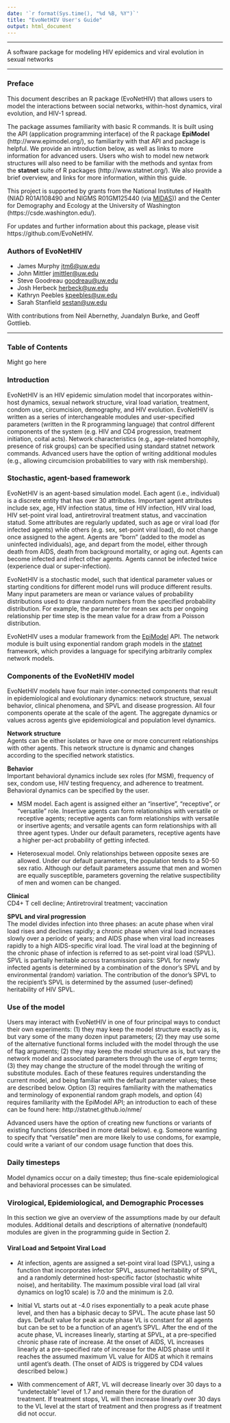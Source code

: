 ```yaml
---
date: '`r format(Sys.time(), "%d %B, %Y")`'
title: "EvoNetHIV User's Guide"
output: html_document
---
```


****

A software package for modeling HIV epidemics and viral evolution in sexual networks 

****

### Preface

This document describes an R package (EvoNetHIV) that allows users to model the interactions between social networks, within-host dynamics, viral evolution, and HIV-1 spread.

The package assumes familiarity with basic R commands. It is built using the API (application programming interface) of the R package **EpiModel** (http://www.epimodel.org/), so familiarity with that API and package is helpful. We provide an introduction below, as well as links to more information for advanced users. Users who wish to model new network structures will also need to be familiar with the methods and syntax from the **statnet** suite of R packages (http://www.statnet.org/). We also provide a brief overview, and links for more information, within this guide.

This project is supported by grants from the National Institutes of Health (NIAD R01AI108490 and NIGMS R01GM125440 (via [MIDAS](https://www.nigms.nih.gov/Research/specificareas/MIDAS/Pages/default.aspx))) and the Center for Demography and Ecology at the University of Washington (https://csde.washington.edu/). 

For updates and further information about this package, please visit https://github.com/EvoNetHIV.

### Authors of EvoNetHIV

* James Murphy <jtm6@uw.edu> 
* John Mittler <jmittler@uw.edu>
* Steve Goodreau <goodreau@uw.edu>
* Josh Herbeck <herbeck@uw.edu>
* Kathryn Peebles <kpeebles@uw.edu>
* Sarah Stanfield <sestan@uw.edu>

With contributions from Neil Abernethy, Juandalyn Burke, and Geoff Gottlieb.

****

### Table of Contents

Might go here


### Introduction

EvoNetHIV is an HIV epidemic simulation model that incorporates within-host dynamics, sexual network structure, viral load variation, treatment, condom use, circumcision, demography, and HIV evolution. EvoNetHIV is written as a series of interchangeable modules and user-specified parameters (written in the R programming language) that control different components of the system (e.g. HIV and CD4 progression, treatment initiation, coital acts). Network  characteristics (e.g., age-related homophily, presence of risk groups) can be specified using standard statnet network commands. Advanced users have the option of writing additional modules (e.g., allowing circumcision probabilities to vary with risk membership). 

### Stochastic, agent-based framework

EvoNetHIV is an agent-based simulation model. Each agent (i.e., individual) is a discrete entity that has over 30 attributes. Important agent attributes include sex, age, HIV infection status, time of HIV infection, HIV viral load, HIV set-point viral load, antiretroviral treatment status, and vaccination statud. Some attributes are regularly updated, such as age or viral load (for infected agents) while others (e.g. sex, set-point viral load), do not change once assigned to the agent. Agents are “born” (added to the model as uninfected individuals), age, and depart from the model, either through death from AIDS, death from background mortality, or aging out.  Agents can become infected and infect other agents. Agents cannot be infected twice (experience dual or super-infection).

EvoNetHIV is a stochastic model, such that identical parameter values or starting conditions for different model runs will produce different results.  Many input parameters are mean or variance values of probability distributions used to draw random numbers from the specified probability distribution. For example, the parameter for mean sex acts per ongoing relationship per time step is the mean value for a draw from a Poisson distribution.

EvoNetHIV uses a modular framework from the [EpiModel](http://www.epimodel.org/) API. The network module is built using exponential random graph models in the [statnet](http://www.statnet.org/) framework, which provides a language for specifying arbitrarily complex network models. 

### Components of the EvoNetHIV model

EvoNetHIV models have four main inter-connected components that result in epidemiological and evolutionary dynamics: network structure, sexual behavior, clinical phenomena, and SPVL and disease progression. All four components operate at the scale of the agent. The aggregate dynamics or values across agents give epidemiological and population level dynamics.

**Network structure**  
Agents can be either isolates or have one or more concurrent relationships with other agents. This network structure is dynamic and changes according to the specified network statistics.  

**Behavior**  
Important behavioral dynamics include sex roles (for MSM), frequency of sex, condom use, HIV testing frequency, and adherence to treatment. Behavioral dynamics can be specified by the user. 

* MSM model. Each agent is assigned either an “insertive”, “receptive”, or “versatile” role. Insertive agents can form relationships with versatile or receptive agents; receptive agents can form relationships with versatile or insertive agents; and versatile agents can form relationships with all three agent types. Under our default parameters, receptive agents have a higher per-act probability of getting infected.

* Heterosexual model. Only relationships between opposite sexes are allowed. Under our default parameters, the population tends to a 50-50 sex ratio. Although our default parameters assume that men and women are equally susceptible, parameters governing the relative suspectibility of men and women can be changed.

**Clinical**  
CD4+ T cell decline; Antiretroviral treatment; vaccination 

**SPVL and viral progression**  
The model divides infection into three phases: an acute phase when viral load rises and declines rapidly; a chronic phase when viral load increases slowly over a periodc of years; and AIDS phase when viral load increases rapidly to a high AIDS-specific viral load.  The viral load at the beginning of the chronic phase of infection is referred to as set-point viral load (SPVL).  SPVL is partially heritable across transmission pairs: SPVL for newly infected agents is determined by a combination of the donor’s SPVL and by environmental (random) variation. The contribution of the donor’s SPVL to the recipient’s SPVL is determined by the assumed (user-defined) heritability of HIV SPVL.

### Use of the model 

Users may interact with EvoNetHIV in one of four principal ways to conduct their own experiments: (1) they may keep the model structure exactly as is, but vary some of the many dozen input parameters; (2) they may use some of the alternative functional forms included with the model through the use of flag arguments; (2) they may keep the model structure as is, but vary the network model and associated parameters through the use of _ergm_ terms; (3) they may change the structure of the model through the writing of substitute modules. Each of these features requires understanding the current model, and being familiar with the default parameter values; these are described below.  Option (3) requires familiarity with the mathematics and terminology of exponential random graph models, and option (4) requires familiarity with the EpiModel API; an introduction to each of these can be found here: http://statnet.github.io/nme/

Advanced users have the option of creating new functions or variants of existing functions (described in more detail below). e.g. Someone wanting to specify that “versatile” men are more likely to use condoms, for example, could write a variant of our condom usage function that does this.

### Daily timesteps

Model dynamics occur on a daily timestep; thus fine-scale epidemiological and behavioral processes can be simulated.



### Virological, Epidemiological, and Demographic Processes

In this section we give an overview of the assumptions made by our default modules. Additional details and descriptions of alternative (nondefault) modules are given in the programming guide in Section 2. 

#### Viral Load and Setpoint Viral Load 

* At infection, agents are assigned a set-point viral load (SPVL), using a function that incorporates infector SPVL, assumed heritability of SPVL, and a randomly determined host-specific factor (stochastic white noise), and heritability. The maximum possible viral load (all viral dynamics on log10 scale) is 7.0 and the minimum is 2.0.

* Initial VL starts out at -4.0  rises exponentially to a peak acute phase level, and then has a biphasic decay to SPVL. The acute phase last 50 days. Default value for peak acute phase VL is constant for all agents but can be set to be a function of an agent’s SPVL. After the end of the acute phase, VL increases linearly, starting at SPVL, at a pre-specified chronic phase rate of increase. At the onset of AIDS, VL increases linearly at a  pre-specified rate of increase for the AIDS phase until it reaches the assumed maximum VL value for AIDS at which it remains until agent’s death. (The onset of AIDS is triggered by CD4 values described below.) 

* With commencement of ART, VL will decrease linearly over 30 days to a “undetectable” level of 1.7 and remain there for the duration of treatment. If treatment stops, VL will then increase linearly over 30 days to the VL level at the start of treatment and then progress as if treatment did not occur. 

